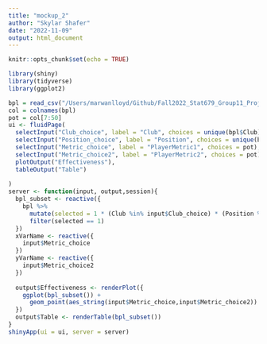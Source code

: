 ```yaml
---
title: "mockup_2"
author: "Skylar Shafer"
date: "2022-11-09"
output: html_document
---
```


```r
knitr::opts_chunk$set(echo = TRUE)
```

```r

library(shiny)
library(tidyverse)
library(ggplot2)

bpl = read_csv("/Users/marwanlloyd/Github/Fall2022_Stat679_Group11_Project/Vis_Hosting/BPL_Vis/Shiny_Data/BPL_Dataset.csv")
col = colnames(bpl)
pot = col[7:50]
ui <- fluidPage(
  selectInput("Club_choice", label = "Club", choices = unique(bpl$Club), multiple = TRUE),
  selectInput("Position_choice", label = "Position", choices = unique(bpl$Position), multiple = TRUE),
  selectInput("Metric_choice", label = "PlayerMetric1", choices = pot),
  selectInput("Metric_choice2", label = "PlayerMetric2", choices = pot),
  plotOutput("Effectiveness"),
  tableOutput("Table")
  
)
server <- function(input, output,session){
  bpl_subset <- reactive({
    bpl %>%
      mutate(selected = 1 * (Club %in% input$Club_choice) * (Position %in% input$Position_choice)) %>%
      filter(selected == 1)
  })
  xVarName <- reactive({
    input$Metric_choice
  })
  yVarName <- reactive({
    input$Metric_choice2
  })
  
  output$Effectiveness <- renderPlot({
    ggplot(bpl_subset()) +
      geom_point(aes_string(input$Metric_choice,input$Metric_choice2))
  })
  output$Table <- renderTable(bpl_subset())
}
shinyApp(ui = ui, server = server)
```


